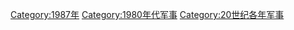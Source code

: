 {{portal|軍事}}
{{Commonscat|1987 in military history}}
{{Year by category
|m=1
|c=9
|d=8
|y=7
|cat=军事
|sortkey=军事
|parent=20世纪各年军事
|subcat=1980年代军事
}}

[[Category:1987年|Category:1987年]]
[[Category:1980年代军事|Category:1980年代军事]]
[[Category:20世纪各年军事|Category:20世纪各年军事]]